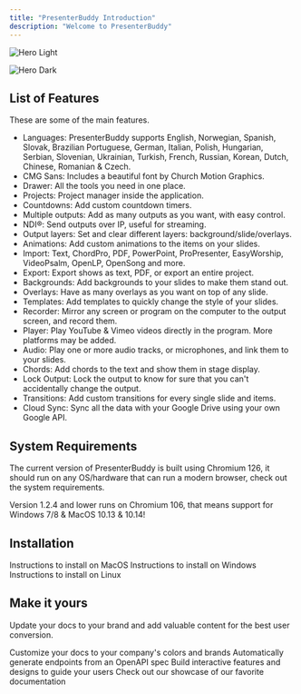 ```yaml
---
title: "PresenterBuddy Introduction"
description: "Welcome to PresenterBuddy"
---
```


<img
  className="block dark:hidden"
  src="/images/hero-light.png"
  alt="Hero Light"
/>

<img
  className="hidden dark:block"
  src="/images/hero-dark.png"
  alt="Hero Dark"
/>

## List of Features

These are some of the main features.

- Languages: PresenterBuddy supports English, Norwegian, Spanish, Slovak, Brazilian Portuguese, German, Italian, Polish, Hungarian, Serbian, Slovenian, Ukrainian, Turkish, French, Russian, Korean, Dutch, Chinese, Romanian & Czech.
- CMG Sans: Includes a beautiful font by Church Motion Graphics.
- Drawer: All the tools you need in one place.
- Projects: Project manager inside the application.
- Countdowns: Add custom countdown timers.
- Multiple outputs: Add as many outputs as you want, with easy control.
- NDI®: Send outputs over IP, useful for streaming.
- Output layers: Set and clear different layers: background/slide/overlays.
- Animations: Add custom animations to the items on your slides.
- Import: Text, ChordPro, PDF, PowerPoint, ProPresenter, EasyWorship, VideoPsalm, OpenLP, OpenSong and more.
- Export: Export shows as text, PDF, or export an entire project.
- Backgrounds: Add backgrounds to your slides to make them stand out.
- Overlays: Have as many overlays as you want on top of any slide.
- Templates: Add templates to quickly change the style of your slides.
- Recorder: Mirror any screen or program on the computer to the output screen, and record them.
- Player: Play YouTube & Vimeo videos directly in the program. More platforms may be added.
- Audio: Play one or more audio tracks, or microphones, and link them to your slides.
- Chords: Add chords to the text and show them in stage display.
- Lock Output: Lock the output to know for sure that you can't accidentally change the output.
- Transitions: Add custom transitions for every single slide and items.
- Cloud Sync: Sync all the data with your Google Drive using your own Google API.

## System Requirements

The current version of PresenterBuddy is built using Chromium 126, it should run on any OS/hardware that can run a modern browser, check out the system requirements.

Version 1.2.4 and lower runs on Chromium 106, that means support for Windows 7/8 & MacOS 10.13 & 10.14!

## Installation

<CardGroup cols="3">
  <Card title="Mac" href="https://mintlify.com/docs/quickstart">
    Instructions to install on MacOS
  </Card>
  <Card title="Windows" href="https://mintlify.com/docs/development">
    Instructions to install on Windows
  </Card>
  <Card title="Linux" href="https://mintlify.com/docs/development">
    Instructions to install on Linux
  </Card>
</CardGroup>

## Make it yours

Update your docs to your brand and add valuable content for the best user conversion.

<CardGroup cols="2">
  <Card title="Customize Style" icon="palette" href="https://mintlify.com/docs/settings/global">
    Customize your docs to your company's colors and brands
  </Card>
  <Card title="Reference APIs" icon="code" href="https://mintlify.com/docs/api-playground/openapi">
    Automatically generate endpoints from an OpenAPI spec
  </Card>
  <Card title="Add Components" icon="screwdriver-wrench" href="https://mintlify.com/docs/content/components/accordions">
    Build interactive features and designs to guide your users
  </Card>
  <Card title="Get Inspiration" icon="stars" href="https://mintlify.com/customers">
    Check out our showcase of our favorite documentation
  </Card>
</CardGroup>